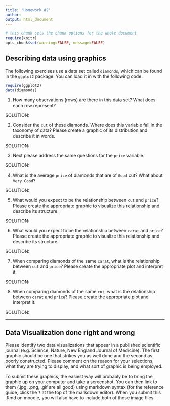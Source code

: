 ---
title: 'Homework #2'
author: 
output: html_document
---

```{r, echo=FALSE, warning=FALSE, message=FALSE}
# this chunk sets the chunk options for the whole document
require(knitr)
opts_chunk$set(warning=FALSE, message=FALSE)
```

## Describing data using graphics

The following exercises use a data set called `diamonds`, which can be found in
the `ggplot2` package.  You can load it in with the following code.

```{r}
require(ggplot2)
data(diamonds)
```

1. How many observations (rows) are there in this data set?  What does each row
represent?

SOLUTION:


2. Consider the `cut` of these diamonds.  Where does this variable fall in the
taxonomy of data?  Please create a graphic of its distribution and describe it in words.

SOLUTION:


3. Next please address the same questions for the `price` variable.

SOLUTION:


4. What is the average `price` of diamonds that are of `Good` cut?  What about `Very Good`?

SOLUTION:


5. What would you expect to be the relationship between `cut` and `price`?  Please
create the appropriate graphic to visualize this relationship and describe its
structure.

SOLUTION:


6. What would you expect to be the relationship between `carat` and `price`?  Please
create the appropriate graphic to visualize this relationship and describe its
structure.

SOLUTION:


7.  When comparing diamonds of the same `carat`, what is the relationship between
`cut` and `price`? Please create the appropriate plot and interpret it.

SOLUTION:


8. When comparing diamonds of the same `cut`, what is the relationship between
`carat` and `price`? Please create the appropriate plot and interpret it.

SOLUTION:


* * *

## Data Visualization done right and wrong

Please identify two data visualizations that appear in a published scientific
journal (e.g. Science, Nature, New England Journal of Medicine).  The first graphic
should be one that strikes you as well done and the second as poorly constructed.
Please comment on the reason for your selections, what they are trying to display,
and what sort of graphic is being employed.

To submit these graphics, the easiest way will probably be to bring the graphic 
up on your computer and take a screenshot.  You can then link to them (.jpg, .png,
.gif are all good) using markdown syntax (for the reference guide, click the `?` at
the top of the markdown editor).  When you submit this .Rmd on moodle, you will 
also have to include both of those image files.




